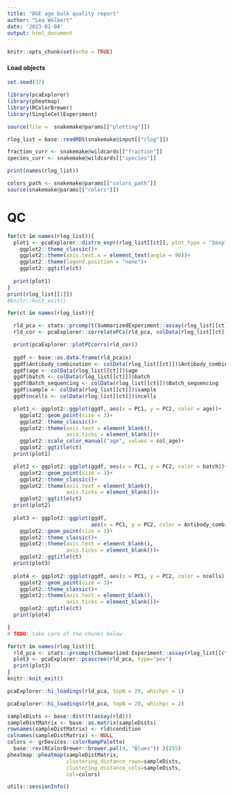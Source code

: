```yaml
---
title: "DGE age bulk quality report"
author: "Lea Wölbert"
date: '2023-01-04'
output: html_document
---
```


```r
knitr::opts_chunk$set(echo = TRUE)
```

#### Load objects

```r
set.seed(37)
```

```r
library(pcaExplorer)
library(pheatmap)
library(RColorBrewer)
library(SingleCellExperiment)
```

```r
source(file =  snakemake@params[["plotting"]])
```

```r
rlog_list = base::readRDS(snakemake@input[["rlog"]])

fraction_curr <- snakemake@wildcards[["fraction"]]
species_curr <- snakemake@wildcards[["species"]]

print(names(rlog_list))
```

```r
colors_path <- snakemake@params[["colors_path"]]
source(snakemake@params[["colors"]])
```

# QC

```r
for(ct in names(rlog_list)){
  plot1 <- pcaExplorer::distro_expr(rlog_list[[ct]], plot_type = "boxplot")+
    ggplot2::theme_classic()+
    ggplot2::theme(axis.text.x = element_text(angle = 90))+
    ggplot2::theme(legend.position = "none")+
    ggplot2::ggtitle(ct)
  
  print(plot1)
}
print(rlog_list[[1]])
#knitr::knit_exit()
```

```r

for(ct in names(rlog_list)){

  rld_pca <- stats::prcomp(t(SummarizedExperiment::assay(rlog_list[[ct]])))
  rld_cor <- pcaExplorer::correlatePCs(rld_pca, colData(rlog_list[[ct]]))

  print(pcaExplorer::plotPCcorrs(rld_cor))
  
  ggdf <- base::as.data.frame(rld_pca$x)
  ggdf$Antibody_combination <- colData(rlog_list[[ct]])$Antibody_combination
  ggdf$age <- colData(rlog_list[[ct]])$age
  ggdf$batch <- colData(rlog_list[[ct]])$batch
  ggdf$Batch_sequencing <- colData(rlog_list[[ct]])$Batch_sequencing
  ggdf$sample <- colData(rlog_list[[ct]])$sample
  ggdf$ncells <- colData(rlog_list[[ct]])$ncells

  plot1 <- ggplot2::ggplot(ggdf, aes(x = PC1, y = PC2, color = age))+
    ggplot2::geom_point(size = 3)+
    ggplot2::theme_classic()+
    ggplot2::theme(axis.text = element_blank(),
                   axis.ticks = element_blank())+
    ggplot2::scale_color_manual("age", values = col_age)+
    ggplot2::ggtitle(ct)
  print(plot1)

  plot2 <- ggplot2::ggplot(ggdf, aes(x = PC1, y = PC2, color = batch))+
    ggplot2::geom_point(size = 3)+
    ggplot2::theme_classic()+
    ggplot2::theme(axis.text = element_blank(),
                   axis.ticks = element_blank())+
    ggplot2::ggtitle(ct)
  print(plot2)
  
  plot3 <- ggplot2::ggplot(ggdf, 
                           aes(x = PC1, y = PC2, color = Antibody_combination))+
    ggplot2::geom_point(size = 3)+
    ggplot2::theme_classic()+
    ggplot2::theme(axis.text = element_blank(),
                   axis.ticks = element_blank())+
    ggplot2::ggtitle(ct)
  print(plot3)
  
  plot4 <- ggplot2::ggplot(ggdf, aes(x = PC1, y = PC2, color = ncells))+
    ggplot2::geom_point(size = 3)+
    ggplot2::theme_classic()+
    ggplot2::theme(axis.text = element_blank(),
                   axis.ticks = element_blank())+
    ggplot2::ggtitle(ct)
  print(plot4)

}
# TODO: take care of the chunks below
```

```r
for(ct in names(rlog_list)){
  rld_pca <- stats::prcomp(t(Summarized:Experiment::assay(rlog_list[[ct]])))
  plot3 <- pcaExplorer::pcascree(rld_pca, type="pev")
  print(plot3)
}
knitr::knit_exit()

```

```r
pcaExplorer::hi_loadings(rld_pca, topN = 20, whichpc = 1)
```

```r
pcaExplorer::hi_loadings(rld_pca, topN = 20, whichpc = 2)
```

```r
sampleDists <- base::dist(t(assay(rld)))
sampleDistMatrix <- base::as.matrix(sampleDists)
rownames(sampleDistMatrix) <- rld$condition
colnames(sampleDistMatrix) <- NULL
colors <- grDevices::colorRampPalette(
  base::rev(RColorBrewer::brewer.pal(9, "Blues")) )(255)
pheatmap::pheatmap(sampleDistMatrix,
                   clustering_distance_rows=sampleDists,
                   clustering_distance_cols=sampleDists,
                   col=colors)
```

```r
utils::sessionInfo()
```